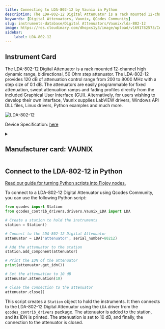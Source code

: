 ```yaml
---
title: Connecting to LDA-802-12 by Vaunix in Python
description: The LDA-802-12 Digital Attenuator is a rack mounted 12-channel high dynamic range, bidirectional, 50 Ohm step attenuator. The LDA-802-12 provides 120 dB of attenuation control range from 200 to 8000 MHz with a step size of 0.1 dB. The attenuators are easily programmable for fixed attenuation, swept attenuation ramps and fading profiles directly from the included Graphical User Interface (GUI). Alternatively, for users wishing to develop their own interface, Vaunix supplies LabVIEW drivers, Windows API DLL files, Linux drivers, Python examples and much more.
keywords: [Digital Attenuators, Vaunix, QCodes Community] 
slug: instruments-database/Digital Attenuators/Vaunix/lda-802-12 
image: https://res.cloudinary.com/dhopxs1y3/image/upload/v1691782573/Instruments/Digital%20Attenuator/LDA-802-12/LDA-802-12.png
sidebar:
    label: LDA-802-12 
---
```



## Instrument Card

The LDA-802-12 Digital Attenuator is a rack mounted 12-channel high dynamic range, bidirectional, 50 Ohm step attenuator. The LDA-802-12 provides 120 dB of attenuation control range from 200 to 8000 MHz with a step size of 0.1 dB. The attenuators are easily programmable for fixed attenuation, swept attenuation ramps and fading profiles directly from the included Graphical User Interface (GUI). Alternatively, for users wishing to develop their own interface, Vaunix supplies LabVIEW drivers, Windows API DLL files, Linux drivers, Python examples and much more.

![LDA-802-12](https://res.cloudinary.com/dhopxs1y3/image/upload/v1691782573/Instruments/Digital%20Attenuator/LDA-802-12/LDA-802-12.png)

Device Specification: [here](https://vaunix.com/resources/digital%20attenuators-datasheet.pdf)

<details style={{ marginTop: "15px"}}>
<summary><h2 style={{display:'inline'}}>Manufacturer card: VAUNIX</h2></summary>

![VAUNIX](https://res.cloudinary.com/dhopxs1y3/image/upload/v1692125985/Instruments/Vendor%20Logos/Vaunix.png)

Vaunix Technology Corp. designs, manufactures, and services RF and microwave test equipment and digital radio communications products. Utilizing our deep RF and software engineering expertise, rooted in microwave radio and wireless equipment repair and testing, Vaunix developed the Lab Brick® family of electronic test products, which set a new standard for cost, size, and simplicity of wireless testing devices. Powered by a USB connection and controlled by easy-to-use, graphical-user-interface (GUI) software, Lab Bricks have been designed to meet the needs of wireless engineers and technicians who want to create flexible, customized system solutions either in the lab or in the field. We 've expanded our Lab Brick® family of electronic test products to include Attenuator Matrix solutions that double as Wireless [Handover Test Systems](https://vaunix.com/handover-test-systems/) to give our test technicians and product engineers the advanced capability to solve unique wireless _handover _testing challenges and bring affordability, functionality, reliability and simplicity to the microwave test bench.

- Headquarters: USA
- Yearly Revenue (millions, USD): 5
- Vendor Website: [here](https://vaunix.com/)

</details>


<FeaturedInstrumentVideo category="DIGITAL_ATTENUATORS" />

## Connect to the LDA-802-12 in Python

[Read our guide for turning Python scripts into Flojoy nodes.](https://docs.flojoy.ai/contribution/blocks/custom-flojoy-block/)



<Tabs>
<TabItem value="Flojoy" label="Flojoy" className="flojoy-instrument-tabs">

<SectionsCard category="DIGITAL_ATTENUATORS" manufacturer="Vaunix"></SectionsCard>

</TabItem>
<TabItem value="QCodes Community" label="QCodes Community">

To connect to a LDA-802-12 Digital Attenuator using Qcodes Community, you can use the following Python script:

```python
from qcodes import Station
from qcodes_contrib_drivers.drivers.Vaunix_LDA import LDA

# Create a station to hold the instruments
station = Station()

# Connect to the LDA-802-12 Digital Attenuator
attenuator = LDA('attenuator', serial_number=80212)

# Add the attenuator to the station
station.add_component(attenuator)

# Print the IDN of the attenuator
print(attenuator.get_idn())

# Set the attenuation to 10 dB
attenuator.attenuation(10)

# Close the connection to the attenuator
attenuator.close()
```

This script creates a `Station` object to hold the instruments. It then connects to the LDA-802-12 Digital Attenuator using the `LDA` driver from the `qcodes_contrib_drivers` package. The attenuator is added to the station, and its IDN is printed. The attenuation is set to 10 dB, and finally, the connection to the attenuator is closed.

</TabItem>
</Tabs>
